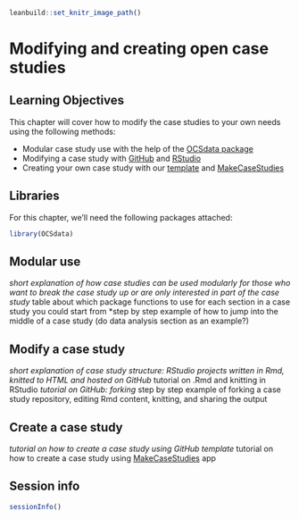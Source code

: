 
```r
leanbuild::set_knitr_image_path()
```

# Modifying and creating open case studies

## Learning Objectives

This chapter will cover how to modify the case studies to your own needs using the following methods:  

- Modular case study use with the help of the [OCSdata package](https://github.com/opencasestudies/OCSdata)
- Modifying a case study with [GitHub](https://github.com/opencasestudies) and [RStudio](https://www.rstudio.com/)
- Creating your own case study with our [template](https://github.com/opencasestudies/ocs-bp-template) and [MakeCaseStudies](https://rsconnect.biostat.jhsph.edu/MakeCaseStudies/)

## Libraries

For this chapter, we'll need the following packages attached:

```r
library(OCSdata)
```

## Modular use

*short explanation of how case studies can be used modularly for those who want to break the case study up or are only interested in part of the case study 
*table about which package functions to use for each section in a case study you could start from
*step by step example of how to jump into the middle of a case study (do data analysis section as an example?)

## Modify a case study

*short explanation of case study structure: RStudio projects written in Rmd, knitted to HTML and hosted on GitHub
*tutorial on .Rmd and knitting in RStudio
*tutorial on GitHub: forking
*step by step example of forking a case study repository, editing Rmd content, knitting, and sharing the output

## Create a case study

*tutorial on how to create a case study using GitHub template
*tutorial on how to create a case study using [MakeCaseStudies](https://rsconnect.biostat.jhsph.edu/MakeCaseStudies/) app

## Session info

```r
sessionInfo()
```
